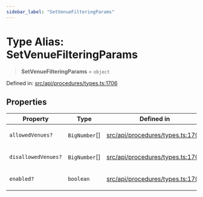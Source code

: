 ```yaml
---
sidebar_label: "SetVenueFilteringParams"
---
```


# Type Alias: SetVenueFilteringParams

> **SetVenueFilteringParams** = `object`

Defined in: [src/api/procedures/types.ts:1706](https://github.com/PolymeshAssociation/polymesh-sdk/blob/bee6a2fe7a8ce5db42a6982e793782182cde2153/src/api/procedures/types.ts#L1706)

## Properties

<table>
<thead>
<tr>
<th>Property</th>
<th>Type</th>
<th>Defined in</th>
</tr>
</thead>
<tbody>
<tr>
<td>

<a id="allowedvenues"></a> `allowedVenues?`

</td>
<td>

`BigNumber`[]

</td>
<td>

[src/api/procedures/types.ts:1708](https://github.com/PolymeshAssociation/polymesh-sdk/blob/bee6a2fe7a8ce5db42a6982e793782182cde2153/src/api/procedures/types.ts#L1708)

</td>
</tr>
<tr>
<td>

<a id="disallowedvenues"></a> `disallowedVenues?`

</td>
<td>

`BigNumber`[]

</td>
<td>

[src/api/procedures/types.ts:1709](https://github.com/PolymeshAssociation/polymesh-sdk/blob/bee6a2fe7a8ce5db42a6982e793782182cde2153/src/api/procedures/types.ts#L1709)

</td>
</tr>
<tr>
<td>

<a id="enabled"></a> `enabled?`

</td>
<td>

`boolean`

</td>
<td>

[src/api/procedures/types.ts:1707](https://github.com/PolymeshAssociation/polymesh-sdk/blob/bee6a2fe7a8ce5db42a6982e793782182cde2153/src/api/procedures/types.ts#L1707)

</td>
</tr>
</tbody>
</table>
